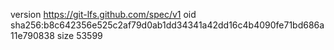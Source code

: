version https://git-lfs.github.com/spec/v1
oid sha256:b8c642356e525c2af79d0ab1dd34341a42dd16c4b4090fe71bd686a11e790838
size 53599
